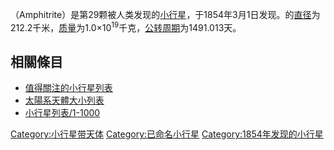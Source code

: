 {{noteTA
|T=zh-hans:海后星; zh-hant:海后星;
|1=zh-hans:海后星; zh-hant:海后星;
}}
{{Infobox Planet | discovery=yes | physical_characteristics = yes | bgcolour=#FFFFC0 |
 |name=海后星
 |symbol=[[File:Amphitrite_symbol_(bold).svg|24px]]
 | discoverer=[[阿爾伯特·馬爾夫|阿爾伯特·馬爾夫]]
 | discovered=1854年3月1日
 | alt_names=29 Amphitrite、A899 NG
 | mp_category=[[小行星帶|主帶]]
 | epoch=2006年6月14日 ([[儒略日|JD]] 2453900.5)
 | semimajor=382.103 [[京米|Gm]] (2.554 [[天文單位|AU]])
 | perihelion=354.398 Gm (2.369 AU)
 | aphelion=409.809 Gm (2.739 AU)
 | eccentricity=0.073
 | period=1491.013 [[日|d]] (4.08 [[儒略年|a]])
 | inclination=6.096[[角度|°]]
 | asc_node=356.501°
 | arg_peri=63.433°
 | mean_anomaly=229.662°
 | avg_speed=18.61 km/s
 | dimensions=212.2 km <sup>{{MPCit_JPL|29}}</sup>
 | mass=1.0{{e|19}} [[千克|kg]]
 | density=2.0 g/[[立方厘米|cm³]]
 | surface_grav=0.0593 m/s²
 | escape_velocity=0.1122 km/s
 | rotation=0.2246 d (5.390 h) <sup>[http://www.psi.edu/pds/asteroid/EAR_A_5_DDR_DERIVED_LIGHTCURVE_V8_0/data/lc.tab]</sup>
 | spectral_type=[[S-型小行星|S-型小行星]]
 | magnitude = 8.58 <!-- Ephemeris 2027-Sep-21 --> to 11.38
 | abs_magnitude=5.85
 | albedo=0.1793 ([[geometric_albedo|geometric]]) <sup>[http://www.psi.edu/pds/asteroid/EAR_A_5_DDR_ALBEDOS_V1_1/data/albedos.tab]</sup>
 | angular_size = 0.21" <!-- Horizons 2007-Nov-17 --> to 0.078"
 | single_temperature=~170 [[热力学温标|K]]}}
'''{{BASEPAGENAME}}'''（Amphitrite）是第29颗被人类发现的[[小行星|小行星]]，于1854年3月1日发现。{{BASEPAGENAME}}的[[直径|直径]]为212.2千米，[[质量|质量]]为1.0×10<sup>19</sup>千克，[[公转周期|公转周期]]为1491.013天。

== 相關條目 ==
{{portal|太陽系|Solar system.jpg}}

* [[值得關注的小行星列表|值得關注的小行星列表]]
* [[太陽系天體大小列表|太陽系天體大小列表]]
* [[小行星列表/1-1000|小行星列表/1-1000]]

{{小天體}}

{{Minor Planet Number|(28)[[战神星|战神星]]|(30)[[司天星|司天星]]}}
{{beltasteroid-stub}}

[[Category:小行星带天体|Category:小行星带天体]]
[[Category:已命名小行星|Category:已命名小行星]]
[[Category:1854年发现的小行星|Category:1854年发现的小行星]]